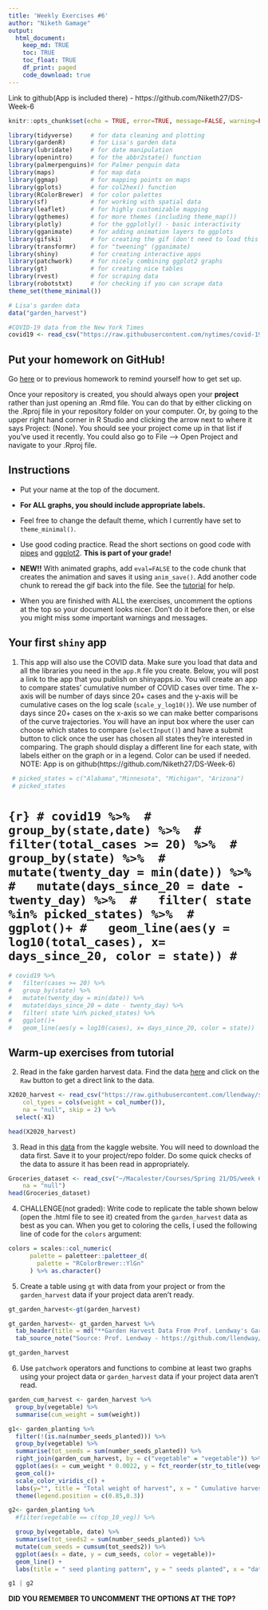---
title: 'Weekly Exercises #6'
author: "Niketh Gamage"
output: 
  html_document:
    keep_md: TRUE
    toc: TRUE
    toc_float: TRUE
    df_print: paged
    code_download: true
---

Link to github(App is included there) - https://github.com/Niketh27/DS-Week-6
```{r setup, include=FALSE}
knitr::opts_chunk$set(echo = TRUE, error=TRUE, message=FALSE, warning=FALSE)
```

```{r libraries}
library(tidyverse)     # for data cleaning and plotting
library(gardenR)       # for Lisa's garden data
library(lubridate)     # for date manipulation
library(openintro)     # for the abbr2state() function
library(palmerpenguins)# for Palmer penguin data
library(maps)          # for map data
library(ggmap)         # for mapping points on maps
library(gplots)        # for col2hex() function
library(RColorBrewer)  # for color palettes
library(sf)            # for working with spatial data
library(leaflet)       # for highly customizable mapping
library(ggthemes)      # for more themes (including theme_map())
library(plotly)        # for the ggplotly() - basic interactivity
library(gganimate)     # for adding animation layers to ggplots
library(gifski)        # for creating the gif (don't need to load this library every time,but need it installed)
library(transformr)    # for "tweening" (gganimate)
library(shiny)         # for creating interactive apps
library(patchwork)     # for nicely combining ggplot2 graphs  
library(gt)            # for creating nice tables
library(rvest)         # for scraping data
library(robotstxt)     # for checking if you can scrape data
theme_set(theme_minimal())

```

```{r data}
# Lisa's garden data
data("garden_harvest")

#COVID-19 data from the New York Times
covid19 <- read_csv("https://raw.githubusercontent.com/nytimes/covid-19-data/master/us-states.csv")

```

## Put your homework on GitHub!

Go [here](https://github.com/llendway/github_for_collaboration/blob/master/github_for_collaboration.md) or to previous homework to remind yourself how to get set up. 

Once your repository is created, you should always open your **project** rather than just opening an .Rmd file. You can do that by either clicking on the .Rproj file in your repository folder on your computer. Or, by going to the upper right hand corner in R Studio and clicking the arrow next to where it says Project: (None). You should see your project come up in that list if you've used it recently. You could also go to File --> Open Project and navigate to your .Rproj file. 

## Instructions

* Put your name at the top of the document. 

* **For ALL graphs, you should include appropriate labels.** 

* Feel free to change the default theme, which I currently have set to `theme_minimal()`. 

* Use good coding practice. Read the short sections on good code with [pipes](https://style.tidyverse.org/pipes.html) and [ggplot2](https://style.tidyverse.org/ggplot2.html). **This is part of your grade!**

* **NEW!!** With animated graphs, add `eval=FALSE` to the code chunk that creates the animation and saves it using `anim_save()`. Add another code chunk to reread the gif back into the file. See the [tutorial](https://animation-and-interactivity-in-r.netlify.app/) for help. 

* When you are finished with ALL the exercises, uncomment the options at the top so your document looks nicer. Don't do it before then, or else you might miss some important warnings and messages.

## Your first `shiny` app 

  1. This app will also use the COVID data. Make sure you load that data and all the libraries you need in the `app.R` file you create. Below, you will post a link to the app that you publish on shinyapps.io. You will create an app to compare states' cumulative number of COVID cases over time. The x-axis will be number of days since 20+ cases and the y-axis will be cumulative cases on the log scale (`scale_y_log10()`). We use number of days since 20+ cases on the x-axis so we can make better comparisons of the curve trajectories. You will have an input box where the user can choose which states to compare (`selectInput()`) and have a submit button to click once the user has chosen all states they're interested in comparing. The graph should display a different line for each state, with labels either on the graph or in a legend. Color can be used if needed. 
 NOTE: App is on github(https://github.com/Niketh27/DS-Week-6)
  
```{r}
 # picked_states = c("Alabama","Minnesota", "Michigan", "Arizona")
 # picked_states
```
#  
# ```{r}
# covid19 %>% 
#   group_by(state,date) %>% 
#   filter(total_cases >= 20) %>% 
#   group_by(state) %>% 
#   mutate(twenty_day = min(date)) %>% 
#   mutate(days_since_20 = date - twenty_day) %>% 
#   filter( state %in% picked_states) %>% 
#   ggplot()+
#   geom_line(aes(y = log10(total_cases), x= days_since_20, color = state))
# ```
```{r}
# covid19 %>% 
#   filter(cases >= 20) %>%
#   group_by(state) %>%
#   mutate(twenty_day = min(date)) %>%
#   mutate(days_since_20 = date - twenty_day) %>%
#   filter( state %in% picked_states) %>%
#   ggplot()+
#   geom_line(aes(y = log10(cases), x= days_since_20, color = state))
```

  
## Warm-up exercises from tutorial

  2. Read in the fake garden harvest data. Find the data [here](https://github.com/llendway/scraping_etc/blob/main/2020_harvest.csv) and click on the `Raw` button to get a direct link to the data. 
  
```{r}
X2020_harvest <- read_csv("https://raw.githubusercontent.com/llendway/scraping_etc/main/2020_harvest.csv", 
    col_types = cols(weight = col_number()), 
    na = "null", skip = 2) %>% 
  select(-X1)

head(X2020_harvest)

```
  
  3. Read in this [data](https://www.kaggle.com/heeraldedhia/groceries-dataset) from the kaggle website. You will need to download the data first. Save it to your project/repo folder. Do some quick checks of the data to assure it has been read in appropriately.
```{r}
Groceries_dataset <- read_csv("~/Macalester/Courses/Spring 21/DS/week 6 excercises/Groceries_dataset.csv/Groceries_dataset.csv", 
    na = "null")
head(Groceries_dataset)
```

  4. CHALLENGE(not graded): Write code to replicate the table shown below (open the .html file to see it) created from the `garden_harvest` data as best as you can. When you get to coloring the cells, I used the following line of code for the `colors` argument:
  
```{r, eval=FALSE}
colors = scales::col_numeric(
      palette = paletteer::paletteer_d(
        palette = "RColorBrewer::YlGn"
      ) %>% as.character()
```




  5. Create a table using `gt` with data from your project or from the `garden_harvest` data if your project data aren't ready.
```{r}
gt_garden_harvest<-gt(garden_harvest)

```

```{r}
gt_garden_harvest<- gt_garden_harvest %>% 
  tab_header(title = md("**Garden Harvest Data From Prof. Lendway's Garden**")) %>% 
  tab_source_note("Source: Prof. Lendway - https://github.com/llendway/gardenR")

gt_garden_harvest
```
  
  6. Use `patchwork` operators and functions to combine at least two graphs using your project data or `garden_harvest` data if your project data aren't read.
  
```{r}
garden_cum_harvest <- garden_harvest %>% 
  group_by(vegetable) %>% 
  summarise(cum_weight = sum(weight))

g1<- garden_planting %>% 
  filter(!(is.na(number_seeds_planted))) %>% 
  group_by(vegetable) %>% 
  summarise(tot_seeds = sum(number_seeds_planted)) %>% 
  right_join(garden_cum_harvest, by = c("vegetable" = "vegetable")) %>%  
  ggplot(aes(x = cum_weight * 0.0022, y = fct_reorder(str_to_title(vegetable), cum_weight), fill = tot_seeds), na.rm = TRUE)+
  geom_col()+
  scale_color_viridis_c() +
  labs(y="", title = "Total weight of harvest", x = " Cumulative harvest (lb)", caption = " Seed planting data was not collected for rows that are not colored, Source: Lisa Lendway", fill = "Total Seeds Planted") + 
  theme(legend.position = c(0.85,0.3))

g2<- garden_planting %>% 
  #filter(vegetable == c(top_10_veg)) %>% 

  group_by(vegetable, date) %>% 
  summarise(tot_seeds2 = sum(number_seeds_planted)) %>% 
  mutate(cum_seeds = cumsum(tot_seeds2)) %>% 
  ggplot(aes(x = date, y = cum_seeds, color = vegetable))+
  geom_line() +
  labs(title = " seed planting pattern", y = " seeds planted", x = "date", caption = "Source: Lisa Lendway")

g1 | g2
```

**DID YOU REMEMBER TO UNCOMMENT THE OPTIONS AT THE TOP?**
